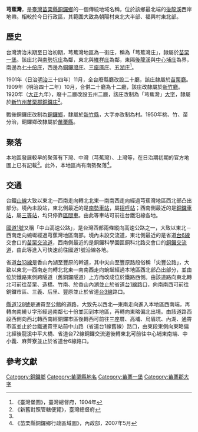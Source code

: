 {{noteTA　
|1 = zh-cn:庄; zh-hk:庄; zh-tw:庄;
}}
'''芎蕉灣'''，是[[臺灣|臺灣]][[苗栗縣|苗栗縣]][[銅鑼鄉_(台灣)|銅鑼鄉]]的一個傳統地域名稱，位於該鄉最北端的[[後龍溪|後龍溪]]西岸地帶。相較於今日行政區，其範圍大致為朝陽村東北大半部、福興村東北部。

==歷史==
台灣清治末期至日治初期，芎蕉灣地區為一街庄，稱為「芎蕉灣庄」，隸屬於[[苗栗一堡|苗栗一堡]]。該庄北與[[南勢坑_(苗栗縣)|南勢坑庄]]為鄰，東北與[[維祥庄|維祥庄]]為鄰，東隔[[後龍溪|後龍溪]]與[[中心埔庄|中心埔庄]]為界，南邊為[[七十份庄|七十份庄]]，西邊為[[銅鑼灣庄|銅鑼灣庄]]、[[三座厝庄|三座厝庄]]、[[五湖_(臺灣)|五湖庄]]<ref name="臺灣堡圖">《臺灣堡圖》，臺灣總督府，1904年</ref>。

1901年（日治[[明治|明治]]三十四年）11月，全台廢縣廳改設二十廳，該庄隸屬於[[苗栗廳|苗栗廳]]。1909年（明治四十二年）10月，合併二十廳為十二廳，該庄改隸屬於[[新竹廳|新竹廳]]。1920年（[[大正|大正]]九年），廢十二廳改設五州二廳，該庄改制為「芎蕉灣」[[大字|大字]]，隸屬於[[新竹州|新竹州]][[苗栗郡|苗栗郡]][[銅鑼庄|銅鑼庄]]<ref>《新舊對照管轄便覽》，臺灣總督府</ref>。

戰後銅鑼庄改制為[[銅鑼鄉_(台灣)|銅鑼鄉]]，隸屬於[[新竹縣|新竹縣]]，大字亦改制為村。1950年桃、竹、苗分治，銅鑼鄉改隸屬於[[苗栗縣|苗栗縣]]。

==聚落==
本地區發展較早的聚落有下灣、中灣（芎蕉灣）、上灣等，在日治期初期的官方地圖上已有記載<ref name="臺灣堡圖"/>。此外，本地區尚有南勢聚落<ref>《苗栗縣銅鑼鄉行政區域圖》，內政部，2007年5月</ref>。

==交通==
台鐵[[臺中線|山線]]大致以東北—西南走向轉北北東—南南西走向經過芎蕉灣地區西北部凸出部分。境內未設站，東北側最近的是[[南勢車站|南勢車站]]，屬[[招呼站_(台鐵)|招呼站]]；西南側最近的是[[銅鑼車站|銅鑼車站]]，屬[[三等站_(台鐵)|三等站]]，均只停靠[[台鐵區間車|區間車]]。由此等車站可前往台鐵沿線各地。

[[中山高速公路|國道1號]]又稱「中山高速公路」，是台灣西部兩條縱向高速公路之一，大致以東北－西南走向蜿蜒經過芎蕉灣地區南部。境內未設交流道，東北側最近的是省道[[台6線|台6線]]交會口的[[苗栗交流道|苗栗交流道]]，西南側最近的是銅鑼科學園區銅科北路交會口的[[銅鑼交流道|銅鑼交流道]]，由此等進入可快速前往國道1號沿線各地。

省道[[台13線|台13線]]是香山內湖至豐原的幹道，其中尖山至豐原路段俗稱「尖豐公路」，大致以東北—西南走向轉北北東—南南西走向蜿蜒經過本地區西北部凸出部分，並由位於鐵路東側跨隧道（舊銅鑼隧道）上方而改成位於鐵路西側。由該道路向東北轉北可前往苗栗、造橋、竹南、於香山內湖並止於省道[[台1線|台1線]]路口，向南南西可前往銅鑼市區、三義、后里、豐原並止於省道[[台3線|台3線]]路口。

[[縣道128號|縣道128號]]是通霄至公館的道路，大致先以西北—東南走向進入本地區西南端，再轉向南繞Ｕ字形經過南鄰七十份並回到本地區，再轉向東略偏北出境。由該道路西段西側向西北轉西南經銅鑼市區後轉西可前往三座厝、高埔、烏眉坑、內湖、通霄市區並止於台鐵通霄車站前中山路（省道台1線舊線）路口，由東段東側向東略偏北經後龍溪中平大橋、省道台72線銅鑼交流道後轉東北可前往中心埔東南端、中小義、麻薺寮並止於省道台6線路口。

==參考文獻==
{{reflist}}

{{苗栗郡}}

[[Category:銅鑼鄉|Category:銅鑼鄉]]
[[Category:苗栗縣地名|Category:苗栗縣地名]]
[[Category:苗栗一堡|Category:苗栗一堡]]
[[Category:苗栗郡大字|Category:苗栗郡大字]]